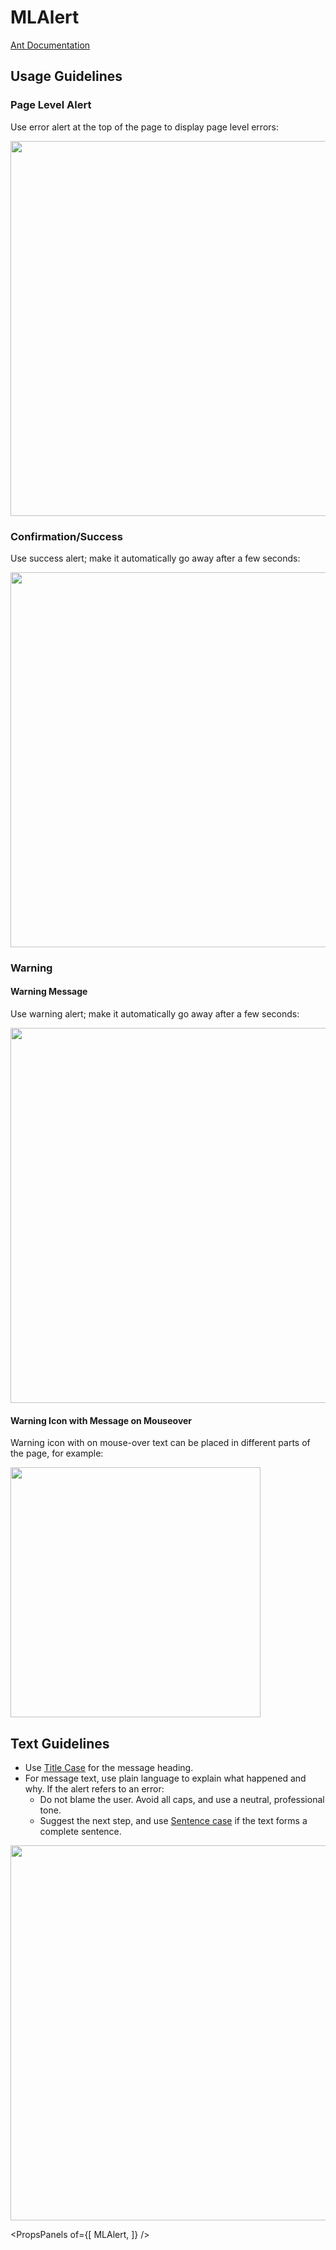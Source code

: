 
# MLAlert

[Ant Documentation](https://3x.ant.design/components/alert)

## Usage Guidelines
### Page Level Alert 
Use error alert at the top of the page to display page level errors:

<img src="images/page_level_error.png" width="600" />

### Confirmation/Success
Use success alert; make it automatically go away after a few seconds:

<img src="images/success.png" width="600" />

### Warning
#### Warning Message
Use warning alert; make it automatically go away after a few seconds:

<img src="images/warning.png" width="600" />

#### Warning Icon with Message on Mouseover 
Warning icon with on mouse-over text can be placed in different parts of the page, for example:

<img src="images/warning_icon.png" width="400" />

## Text Guidelines
* Use [Title Case](https://elementary.io/docs/human-interface-guidelines#capitalization) for the message heading. 
* For message text, use plain language to explain what happened and why. If the alert refers to an error:
  * Do not blame the user. Avoid all caps, and use a neutral, professional tone.
  * Suggest the next step, and use [Sentence case](https://elementary.io/docs/human-interface-guidelines#capitalization) if the text forms a complete sentence.
 
<img src="images/Error.png" width="600" />



<PropsPanels of={[
  MLAlert,
]} />
